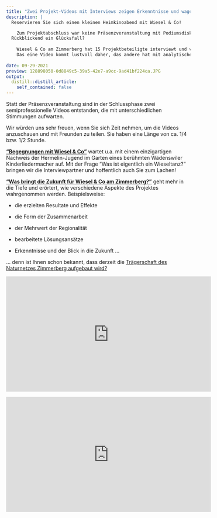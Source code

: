 ```yaml
---
title: "Zwei Projekt-Videos mit Interviews zeigen Erkenntnisse und wagen Ausblick"
description: |
  Reservieren Sie sich einen kleinen Heimkinoabend mit Wiesel & Co!

    Zum Projektabschluss war keine Präsenzveranstaltung mit Podiumsdiskussion möglich.
  Rückblickend ein Glücksfall?
  
    Wiesel & Co am Zimmerberg hat 15 Projektbeteiligte interviewt und viele tolle Kurzvideos und Bilder aus dem Archiv zu sehenswerten Kurzfilmen zusammengestellt.
    Das eine Video kommt lustvoll daher, das andere hat mit analytischen und visionären Inhalten mehr Tiefgang.
    
date: 09-29-2021
preview: 128898050-0d8849c5-39a5-42e7-a9cc-9ad41bf224ca.JPG
output:
  distill::distill_article:
    self_contained: false
---
```


Statt der Präsenzveranstaltung sind in der Schlussphase zwei semiprofessionelle Videos entstanden, die mit unterschiedlichen Stimmungen aufwarten. 

Wir würden uns sehr freuen, wenn Sie sich Zeit nehmen, um die Videos anzuschauen und mit Freunden zu teilen. Sie haben eine Länge von ca. 1/4 bzw. 1/2 Stunde.

<a href="https://youtu.be/pTPi_3vr2hk" target="_blank">**"Begegnungen mit Wiesel & Co"**</a> wartet u.a. mit einem einzigartigen Nachweis der Hermelin-Jugend im Garten eines berühmten Wädenswiler Kinderliedermacher auf. Mit der Frage "Was ist eigentlich ein Wieseltanz?" bringen wir die Interviewpartner und hoffentlich auch Sie zum Lachen!

<a href="https://youtu.be/1ET_8utQuwk" target="_blank">**"Was bringt die Zukunft für Wiesel & Co am Zimmerberg?"**</a> geht mehr in die Tiefe und erörtert, wie verschiedene Aspekte des Projektes wahrgenommen werden. 
  Beispielsweise: 

  - die erzielten Resultate und Effekte

  - die Form der Zusammenarbeit

  - der Mehrwert der Regionalität

  - bearbeitete Lösungsansätze

   - Erkenntnisse und der Blick in die Zukunft ...

... denn ist Ihnen schon bekannt, dass derzeit die [Trägerschaft des Naturnetzes Zimmerberg aufgebaut wird?](/news/2021-08-11-das-ende-vom-anfang-naturnetz-zimmerberg-wird-aufgebaut.html) 


<iframe width="560" height="315" src="https://www.youtube.com/embed/pTPi_3vr2hk" title="YouTube video player" frameborder="0" allow="accelerometer; autoplay; clipboard-write; encrypted-media; gyroscope; picture-in-picture" allowfullscreen></iframe>

  <iframe width="560" height="315" src="https://www.youtube.com/embed/1ET_8utQuwk" title="YouTube video player" frameborder="0" allow="accelerometer; autoplay; clipboard-write; encrypted-media; gyroscope; picture-in-picture" allowfullscreen></iframe>

  

